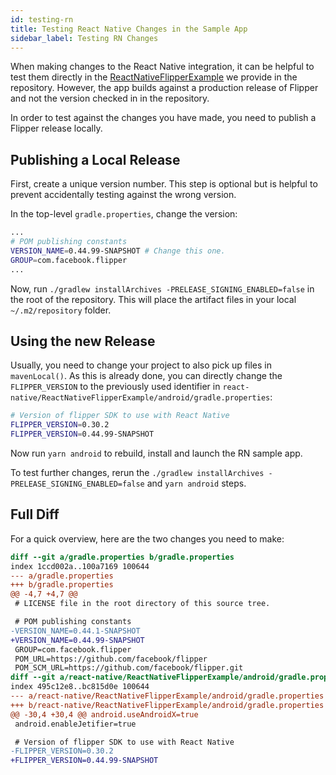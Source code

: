 ```yaml
---
id: testing-rn
title: Testing React Native Changes in the Sample App
sidebar_label: Testing RN Changes
---
```


When making changes to the React Native integration, it can be helpful to test them directly in the [ReactNativeFlipperExample](https://github.com/facebook/flipper/tree/main/react-native/ReactNativeFlipperExample) we provide in the repository. However, the app builds against a production release of Flipper and not the version checked in in the repository.

In order to test against the changes you have made, you need to publish a Flipper release locally.

## Publishing a Local Release

First, create a unique version number. This step is optional but is helpful to prevent accidentally testing against the wrong version.

In the top-level `gradle.properties`, change the version:

```bash
...
# POM publishing constants
VERSION_NAME=0.44.99-SNAPSHOT # Change this one.
GROUP=com.facebook.flipper
...
```

Now, run `./gradlew installArchives -PRELEASE_SIGNING_ENABLED=false` in the root of the repository. This will place the artifact files in your local `~/.m2/repository` folder.

## Using the new Release

Usually, you need to change your project to also pick up files in `mavenLocal()`. As this is already done, you can directly change the `FLIPPER_VERSION` to the previously used identifier
in `react-native/ReactNativeFlipperExample/android/gradle.properties`:

```bash
# Version of flipper SDK to use with React Native
FLIPPER_VERSION=0.30.2
FLIPPER_VERSION=0.44.99-SNAPSHOT
```

Now run `yarn android` to rebuild, install and launch the RN sample app.

To test further changes, rerun the `./gradlew installArchives -PRELEASE_SIGNING_ENABLED=false` and `yarn android` steps.

## Full Diff

For a quick overview, here are the two changes you need to make:

```diff
diff --git a/gradle.properties b/gradle.properties
index 1ccd002a..100a7169 100644
--- a/gradle.properties
+++ b/gradle.properties
@@ -4,7 +4,7 @@
 # LICENSE file in the root directory of this source tree.

 # POM publishing constants
-VERSION_NAME=0.44.1-SNAPSHOT
+VERSION_NAME=0.44.99-SNAPSHOT
 GROUP=com.facebook.flipper
 POM_URL=https://github.com/facebook/flipper
 POM_SCM_URL=https://github.com/facebook/flipper.git
diff --git a/react-native/ReactNativeFlipperExample/android/gradle.properties b/react-native/ReactNativeFlipperExample/android/gradle.properties
index 495c12e8..bc815d0e 100644
--- a/react-native/ReactNativeFlipperExample/android/gradle.properties
+++ b/react-native/ReactNativeFlipperExample/android/gradle.properties
@@ -30,4 +30,4 @@ android.useAndroidX=true
 android.enableJetifier=true

 # Version of flipper SDK to use with React Native
-FLIPPER_VERSION=0.30.2
+FLIPPER_VERSION=0.44.99-SNAPSHOT

```
